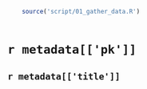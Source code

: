 
```r

    source('script/01_gather_data.R')
    
```

# `r metadata[['pk']]` {.unnumbered}

## `r metadata[['title']]`
